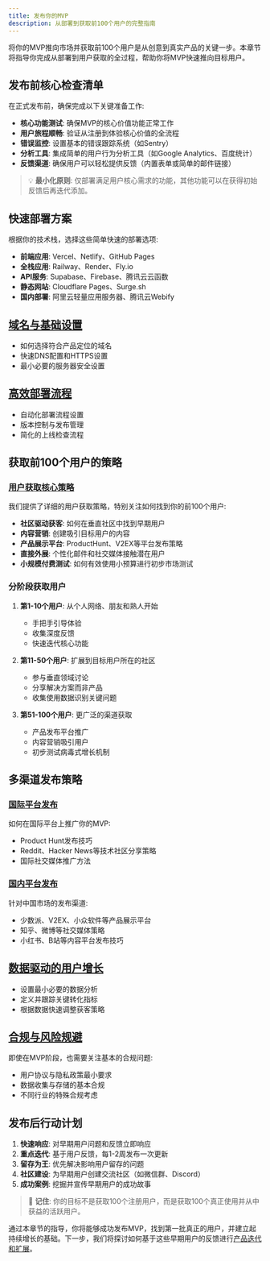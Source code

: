 ```yaml
---
title: 发布你的MVP
description: 从部署到获取前100个用户的完整指南
---
```


将你的MVP推向市场并获取前100个用户是从创意到真实产品的关键一步。本章节将指导你完成从部署到用户获取的全过程，帮助你将MVP快速推向目标用户。

## 发布前核心检查清单

在正式发布前，确保完成以下关键准备工作:

- **核心功能测试**: 确保MVP的核心价值功能正常工作
- **用户旅程顺畅**: 验证从注册到体验核心价值的全流程
- **错误监控**: 设置基本的错误跟踪系统（如Sentry）
- **分析工具**: 集成简单的用户行为分析工具（如Google Analytics、百度统计）
- **反馈渠道**: 确保用户可以轻松提供反馈（内置表单或简单的邮件链接）

> 💡 **最小化原则**: 仅部署满足用户核心需求的功能，其他功能可以在获得初始反馈后再迭代添加。

## 快速部署方案

根据你的技术栈，选择这些简单快速的部署选项:

- **前端应用**: Vercel、Netlify、GitHub Pages
- **全栈应用**: Railway、Render、Fly.io
- **API服务**: Supabase、Firebase、腾讯云云函数
- **静态网站**: Cloudflare Pages、Surge.sh
- **国内部署**: 阿里云轻量应用服务器、腾讯云Webify

## [域名与基础设置](/docs/launching/domain-setup)

- 如何选择符合产品定位的域名
- 快速DNS配置和HTTPS设置
- 最小必要的服务器安全设置

## [高效部署流程](/docs/launching/deployment-and-filing)

- 自动化部署流程设置
- 版本控制与发布管理
- 简化的上线检查流程

## 获取前100个用户的策略

### [用户获取核心策略](/docs/launching/user-acquisition)

我们提供了详细的用户获取策略，特别关注如何找到你的前100个用户:

- **社区驱动获客**: 如何在垂直社区中找到早期用户
- **内容营销**: 创建吸引目标用户的内容
- **产品展示平台**: ProductHunt、V2EX等平台发布策略
- **直接外展**: 个性化邮件和社交媒体接触潜在用户
- **小规模付费测试**: 如何有效使用小预算进行初步市场测试

### 分阶段获取用户

1. **第1-10个用户**: 从个人网络、朋友和熟人开始
   - 手把手引导体验
   - 收集深度反馈
   - 快速迭代核心功能

2. **第11-50个用户**: 扩展到目标用户所在的社区
   - 参与垂直领域讨论
   - 分享解决方案而非产品
   - 收集使用数据识别关键问题

3. **第51-100个用户**: 更广泛的渠道获取
   - 产品发布平台推广
   - 内容营销吸引用户
   - 初步测试病毒式增长机制

## 多渠道发布策略

### [国际平台发布](/docs/launching/international-publishing)

如何在国际平台上推广你的MVP:
- Product Hunt发布技巧
- Reddit、Hacker News等技术社区分享策略
- 国际社交媒体推广方法

### [国内平台发布](/docs/launching/domestic-publishing)

针对中国市场的发布渠道:
- 少数派、V2EX、小众软件等产品展示平台
- 知乎、微博等社交媒体策略
- 小红书、B站等内容平台发布技巧

## [数据驱动的用户增长](/docs/launching/analytics-metrics)

- 设置最小必要的数据分析
- 定义并跟踪关键转化指标
- 根据数据快速调整获客策略

## [合规与风险规避](/docs/launching/legal-compliance)

即使在MVP阶段，也需要关注基本的合规问题:
- 用户协议与隐私政策最小要求
- 数据收集与存储的基本合规
- 不同行业的特殊合规考虑

## 发布后行动计划

1. **快速响应**: 对早期用户问题和反馈立即响应
2. **重点迭代**: 基于用户反馈，每1-2周发布一次更新
3. **留存为王**: 优先解决影响用户留存的问题
4. **社区建设**: 为早期用户创建交流社区（如微信群、Discord）
5. **成功案例**: 挖掘并宣传早期用户的成功故事

> 🚀 **记住**: 你的目标不是获取100个注册用户，而是获取100个真正使用并从中获益的活跃用户。

通过本章节的指导，你将能够成功发布MVP，找到第一批真正的用户，并建立起持续增长的基础。下一步，我们将探讨如何基于这些早期用户的反馈进行[产品迭代和扩展](/docs/iteration)。 